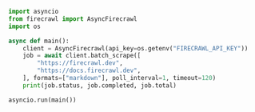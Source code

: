 ```python
import asyncio
from firecrawl import AsyncFirecrawl
import os

async def main():
    client = AsyncFirecrawl(api_key=os.getenv("FIRECRAWL_API_KEY"))
    job = await client.batch_scrape([
        "https://firecrawl.dev",
        "https://docs.firecrawl.dev",
    ], formats=["markdown"], poll_interval=1, timeout=120)
    print(job.status, job.completed, job.total)

asyncio.run(main())
```


